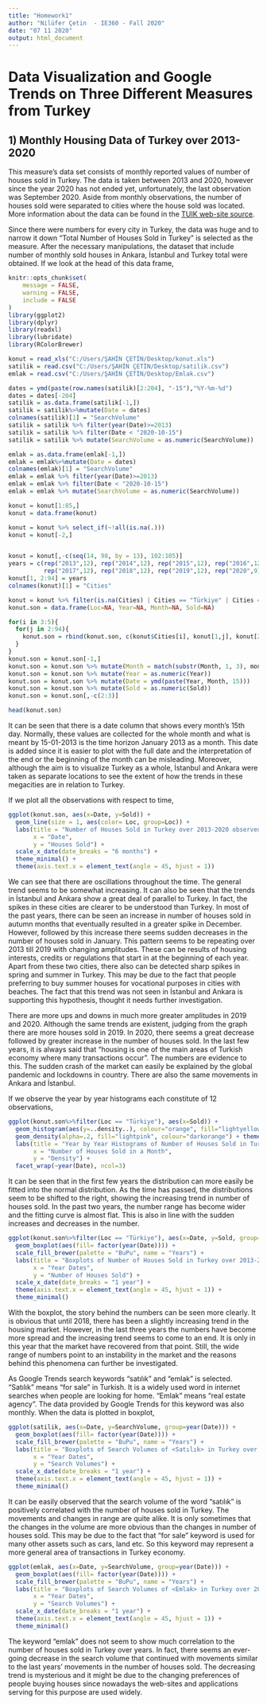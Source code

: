 ```yaml
---
title: "Homework1"
author: "Nilüfer Çetin  - IE360 - Fall 2020"
date: "07 11 2020"
output: html_document
---
```

#   Data Visualization and Google Trends on Three Different Measures from Turkey
##    1) Monthly Housing Data of Turkey over 2013-2020

This measure’s data set consists of monthly reported values of number of houses sold in Turkey. The data is taken between 2013 and 2020, however since the year 2020 has not ended yet, unfortunately, the last observation was September 2020. Aside from monthly observations, the number of houses sold were separated to cities where the house sold was located. More information about the data can be found in the [TUIK web-site source](https://data.tuik.gov.tr/Kategori/GetKategori?p=Insaat-ve-Konut-116). 

Since there were numbers for every city in Turkey, the data was huge and to narrow it down “Total Number of Houses Sold in Turkey” is selected as the measure. After the necessary manipulations, the dataset that include number of monthly sold houses in Ankara, İstanbul and Turkey total were obtained. If we look at the head of this data frame,


```r
knitr::opts_chunk$set(
	message = FALSE,
	warning = FALSE,
	include = FALSE
)
library(ggplot2)
library(dplyr)
library(readxl)
library(lubridate)
library(RColorBrewer)

konut = read_xls("C:/Users/ŞAHİN ÇETİN/Desktop/konut.xls")
satilik = read.csv("C:/Users/ŞAHİN ÇETİN/Desktop/satilik.csv")
emlak = read.csv("C:/Users/ŞAHİN ÇETİN/Desktop/Emlak.csv")
```

```r
dates = ymd(paste(row.names(satilik)[2:204], "-15"),"%Y-%m-%d")
dates = dates[-204]
satilik = as.data.frame(satilik[-1,])
satilik = satilik%>%mutate(Date = dates)
colnames(satilik)[1] = "SearchVolume"
satilik = satilik %>% filter(year(Date)>=2013)
satilik = satilik %>% filter(Date < "2020-10-15")
satilik = satilik %>% mutate(SearchVolume = as.numeric(SearchVolume))

emlak = as.data.frame(emlak[-1,])
emlak = emlak%>%mutate(Date = dates)
colnames(emlak)[1] = "SearchVolume"
emlak = emlak %>% filter(year(Date)>=2013)
emlak = emlak %>% filter(Date < "2020-10-15")
emlak = emlak %>% mutate(SearchVolume = as.numeric(SearchVolume))

konut = konut[1:85,]
konut = data.frame(konut)

konut = konut %>% select_if(~!all(is.na(.)))
konut = konut[-2,]


konut = konut[,-c(seq(14, 98, by = 13), 102:105)]
years = c(rep("2013",12), rep("2014",12), rep("2015",12), rep("2016",12),
          rep("2017",12), rep("2018",12), rep("2019",12), rep("2020",9))
konut[1, 2:94] = years
colnames(konut)[1] = "Cities"

konut = konut %>% filter(is.na(Cities) | Cities == "Türkiye" | Cities == "Ankara" | Cities == "İstanbul")
konut.son = data.frame(Loc=NA, Year=NA, Month=NA, Sold=NA)

for(i in 3:5){
  for(j in 2:94){
    konut.son = rbind(konut.son, c(konut$Cities[i], konut[1,j], konut[2,j], konut[i,j]))
  }
}
konut.son = konut.son[-1,]
konut.son = konut.son %>% mutate(Month = match(substr(Month, 1, 3), month.abb))
konut.son = konut.son %>% mutate(Year = as.numeric(Year))
konut.son = konut.son %>% mutate(Date = ymd(paste(Year, Month, 15)))
konut.son = konut.son %>% mutate(Sold = as.numeric(Sold))
konut.son = konut.son[,-c(2:3)]
```

```r
head(konut.son)
```



It can be seen that there is a date column that shows every month’s 15th day. Normally, these values are collected for the whole month and what is meant by 15-01-2013 is the time horizon January 2013 as a month. This date is added since it is easier to plot with the full date and the interpretation of the end or the beginning of the month can be misleading. Moreover, although the aim is to visualize Turkey as a whole, İstanbul and Ankara were taken as separate locations to see the extent of how the trends in these megacities are in relation to Turkey. 

If we plot all the observations with respect to time,

```r
ggplot(konut.son, aes(x=Date, y=Sold)) +
  geom_line(size = 1, aes(color= Loc, group=Loc)) +
  labs(title = "Number of Houses Sold in Turkey over 2013-2020 observed Monthly", 
       x = "Date",
       y = "Houses Sold") +
  scale_x_date(date_breaks = "6 months") +
  theme_minimal() +
  theme(axis.text.x = element_text(angle = 45, hjust = 1))
```

We can see that there are oscillations throughout the time. The general trend seems to be somewhat increasing. It can also be seen that the trends in İstanbul and Ankara show a great deal of parallel to Turkey. In fact, the spikes in these cities are clearer to be understood than Turkey.  In most of the past years, there can be seen an increase in number of houses sold in autumn months that eventually resulted in a greater spike in December. However, followed by this increase there seems sudden decreases in the number of houses sold in January. This pattern seems to be repeating over 2013 till 2019 with changing amplitudes. These can be results of housing interests, credits or regulations that start in at the beginning of each year. Apart from these two cities, there also can be detected sharp spikes in spring and summer in Turkey.  This may be due to the fact that people preferring to buy summer houses for vocational purposes in cities with beaches. The fact that this trend was not seen in İstanbul and Ankara is supporting this hypothesis, thought it needs further investigation.

There are more ups and downs in much more greater amplitudes in 2019 and 2020.  Although the same trends are existent, judging from the graph there are more houses sold in 2019. In 2020, there seems a great decrease followed by greater increase in the number of houses sold. In the last few years, it is always said that “housing is one of the main areas of Turkish economy where many transactions occur”. The numbers are evidence to this. The sudden crash of the market can easily be explained by the global pandemic and lockdowns in country. There are also the same movements in Ankara and İstanbul.

If we observe the year by year histograms each constitute of 12 observations,

```r
ggplot(konut.son%>%filter(Loc == "Türkiye"), aes(x=Sold)) +
  geom_histogram(aes(y=..density..), colour="orange", fill="lightyellow", bins = 30)+ 
  geom_density(alpha=.2, fill="lightpink", colour="darkorange") + theme_minimal() +
  labs(title = "Year by Year Histograms of Number of Houses Sold in Turkey over 2013-2020 observed Monthly", 
       x = "Number of Houses Sold in a Month",
       y = "Density") +
  facet_wrap(~year(Date), ncol=3)
```

It can be seen that in the first few years the distribution can more easily be fitted into the normal distribution. As the time has passed, the distributions seem to be shifted to the right, showing the increasing trend in number of houses sold. In the past two years, the number range has become wider and the fitting curve is almost flat. This is also in line with the sudden increases and decreases in the number. 

```r
ggplot(konut.son%>%filter(Loc == "Türkiye"), aes(x=Date, y=Sold, group=year(Date))) +
  geom_boxplot(aes(fill= factor(year(Date)))) +
  scale_fill_brewer(palette = "BuPu", name = "Years") +
  labs(title = "Boxplots of Number of Houses Sold in Turkey over 2013-2020 Year by Year", 
       x = "Year Dates",
       y = "Number of Houses Sold") +
  scale_x_date(date_breaks = "1 year") +
  theme(axis.text.x = element_text(angle = 45, hjust = 1)) +
  theme_minimal()
```

With the boxplot, the story behind the numbers can be seen more clearly. It is obvious that until 2018, there has been a slightly increasing trend in the housing market. However, in the last three years the numbers have become more spread and the increasing trend seems to come to an end. It is only in this year that the market have recovered from that point. Still, the wide range of numbers point to an instability in the market and the reasons behind this phenomena can further be investigated. 

As Google Trends search keywords “satılık” and “emlak” is selected. “Satılık” means “for sale” in Turkish. It is a widely used word in internet searches when people are looking for home. “Emlak” means “real estate agency”.  The data provided by Google Trends for this keyword was also monthly. When the data is plotted in boxplot,

```r
ggplot(satilik, aes(x=Date, y=SearchVolume, group=year(Date))) +
  geom_boxplot(aes(fill= factor(year(Date)))) +
  scale_fill_brewer(palette = "BuPu", name = "Years") +
  labs(title = "Boxplots of Search Volumes of <Satılık> in Turkey over 2013-2020 Year by Year", 
       x = "Year Dates",
       y = "Search Volumes") +
  scale_x_date(date_breaks = "1 year") +
  theme(axis.text.x = element_text(angle = 45, hjust = 1)) +
  theme_minimal()
```

It can be easily observed that the search volume of the word “satılık” is positively correlated with the number of houses sold in Turkey. The movements and changes in range are quite alike. It is only sometimes that the changes in the volume are more obvious than the changes in number of houses sold. This may be due to the fact that “for sale” keyword is used for many other assets such as cars, land etc. So this keyword may represent a more general area of transactions in Turkey economy.

```r
ggplot(emlak, aes(x=Date, y=SearchVolume, group=year(Date))) +
  geom_boxplot(aes(fill= factor(year(Date)))) +
  scale_fill_brewer(palette = "BuPu", name = "Years") +
  labs(title = "Boxplots of Search Volumes of <Emlak> in Turkey over 2013-2020 Year by Year", 
       x = "Year Dates",
       y = "Search Volumes") +
  scale_x_date(date_breaks = "1 year") +
  theme(axis.text.x = element_text(angle = 45, hjust = 1)) +
  theme_minimal()

```

The keyword “emlak” does not seem to show much correlation to the number of houses sold in Turkey over years. In fact, there seems an ever-going decrease in the search volume that continued with movements similar to the last years’ movements in the number of houses sold. The decreasing trend is mysterious and it might be due to the changing preferences of people buying houses since nowadays the web-sites and applications serving for this purpose are used widely.
<!-- ## R Markdown -->

<!-- This is an R Markdown document. Markdown is a simple formatting syntax for authoring HTML, PDF, and MS Word documents. For more details on using R Markdown see <http://rmarkdown.rstudio.com>. -->

<!-- When you click the **Knit** button a document will be generated that includes both content as well as the output of any embedded R code chunks within the document. You can embed an R code chunk like this: -->

<!-- ```{r cars} -->
<!-- summary(cars) -->
<!-- ``` -->

<!-- ## Including Plots -->

<!-- You can also embed plots, for example: -->

<!-- ```{r pressure, echo=FALSE} -->
<!-- plot(pressure) -->
<!-- ``` -->

<!-- Note that the `echo = FALSE` parameter was added to the code chunk to prevent printing of the R code that generated the plot. -->
